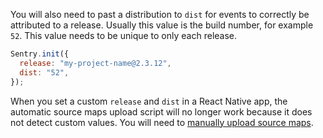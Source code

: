 You will also need to past a distribution to `dist` for events to correctly be attributed to a release. Usually this value is the build number, for example `52`. This value needs to be unique to only each release.

```javascript
Sentry.init({
  release: "my-project-name@2.3.12",
  dist: "52",
});
```

<Alert level="info" title="Source Maps">

When you set a custom `release` and `dist` in a React Native app, the automatic source maps upload script will no longer work because it does not detect custom values. You will need to [manually upload source maps](/platforms/react-native/sourcemaps).

</Alert>

